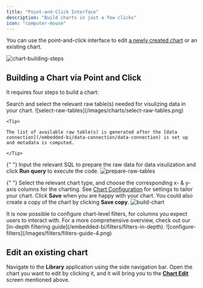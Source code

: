 ```yaml
---
title: "Point-and-Click Interface"
description: "Build charts in just a few clicks"
icon: "computer-mouse"
---
```


You can use the point-and-click interface to edit [a newly created chart](/embedded-bi/charts/create-chart) or an existing chart.

![chart-building-steps](/images/charts/chart-building-steps.png)

## Building a Chart via Point and Click

It requires four steps to build a chart:

<AccordionGroup>
  <Accordion title="1. Select raw table(s)">
    Search and select the relevant raw table(s) needed for visulizing data in your chart.
    ![select-raw-tables](/images/charts/select-raw-tables.png)

    <Tip>

    The list of available raw table(s) is generated after the [data connection](/embedded-bi/data-connection/data-connection) is set up and metadata is computed.

    </Tip>

  </Accordion>

{" "}
<Accordion title="2. Prepare data">
  Input the relevant SQL to prepare the raw data for data visulization and click
  **Run query** to execute the code. 
  ![prepare-raw-tables](/images/charts/prepare-data.png)
</Accordion>

{" "}
<Accordion title="3. Build chart">
  Select the relevant chart type, and choose the corresponding x- & y-axis
  columns for the charting. See [Chart
  Configuration](/content/charts/area-line-chart) for settings to tailor your
  chart. Click **Save** when you are happy with your chart. You could also
  create a copy of the chart by clicking **Save copy**.
  ![build-chart](/images/charts/build-chart.png)
</Accordion>

  <Accordion title="4. Configure filters">
    It is now possible to configure chart-level filters, for columns you expect users to interact with. For a more comprehensive overview, check out our [in-depth filtering guide](/embedded-bi/filters/filters-in-depth).
    ![configure-filters](/images/filters/filters-guide-4.png)
  </Accordion>
</AccordionGroup>

## Edit an existing chart

Navigate to the **Library** application using the side navigation bar. Open the chart you want to edit by clicking it, and it will bring you to the
[**Chart Edit**](/embedded-bi/charts/point-and-click-interface#building-a-chart-via-point-and-click) screen mentioned above.
